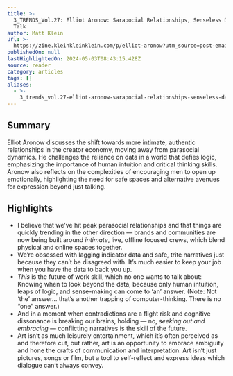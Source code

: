 ```yaml
---
title: >-
  3_TRENDS_Vol.27: Elliot Aronow: Sarapocial Relationships, Senseless Data + Boy
  Talk
author: Matt Klein
url: >-
  https://zine.kleinkleinklein.com/p/elliot-aronow?utm_source=post-email-title&publication_id=260920&post_id=141324484&utm_campaign=email-post-title&isFreemail=false&r=og9hp&triedRedirect=true&utm_medium=email
publishedOn: null
lastHighlightedOn: 2024-05-03T08:43:15.428Z
source: reader
category: articles
tags: []
aliases:
  - >-
    3_trends_vol.27-elliot-aronow-sarapocial-relationships-senseless-data-+-boy-talk
---
```

## Summary

Elliot Aronow discusses the shift towards more intimate, authentic relationships in the creator economy, moving away from parasocial dynamics. He challenges the reliance on data in a world that defies logic, emphasizing the importance of human intuition and critical thinking skills. Aronow also reflects on the complexities of encouraging men to open up emotionally, highlighting the need for safe spaces and alternative avenues for expression beyond just talking.

## Highlights
- I believe that we’ve hit peak parasocial relationships and that things are quickly trending in the other direction — brands and communities are now being built around *intimate*, live, offline focused crews, which blend physical and online spaces together.
- We’re obsessed with lagging indicator data and safe, trite narratives just because they can’t be disagreed with. It’s much easier to keep your job when you have the data to back you up.
- *This* is the future of work skill, which no one wants to talk about: Knowing when to look beyond the data, because only human intuition, leaps of logic, and sense-making can come to ‘an’ answer. (Note: Not ‘the’ answer... that’s another trapping of computer-thinking. There is no “one” answer.)
- And in a moment when contradictions are a flight risk and cognitive dissonance is breaking our brains, holding — no, *seeking out and embracing* — conflicting narratives is the skill of the future.
- Art isn’t as much leisurely entertainment, which it’s often perceived as and therefore cut, but rather, art is an opportunity to embrace ambiguity and hone the crafts of communication and interpretation. Art isn’t just pictures, songs or film, but a tool to self-reflect and express ideas which dialogue can’t always convey.
